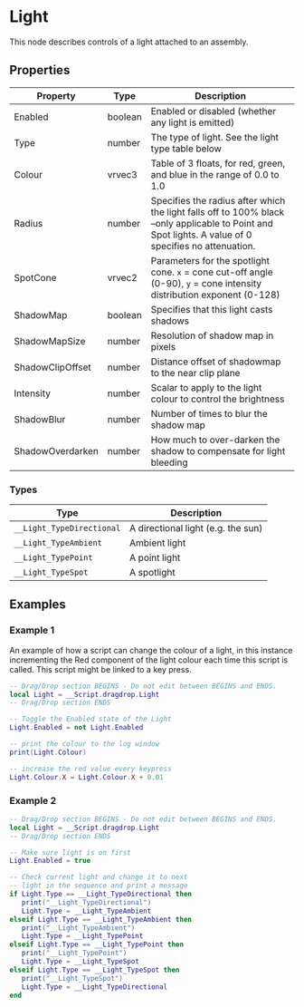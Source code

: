# Light

This node describes controls of a light attached to an assembly.

## Properties

| Property         | Type    | Description                              |
| ---------------- | ------- | ---------------------------------------- |
| Enabled          | boolean | Enabled or disabled (whether any light is emitted) |
| Type             | number  | The type of light. See the light type table below |
| Colour           | vrvec3  | Table of 3 floats, for red, green, and blue in the range of 0.0 to 1.0 |
| Radius           | number  | Specifies the radius after which the light falls off to 100% black –only applicable to Point and Spot lights. A value of 0 specifies no attenuation. |
| SpotCone         | vrvec2  | Parameters for the spotlight cone. `x` = cone cut-off angle (0-90), `y` = cone intensity distribution exponent (0-128) |
| ShadowMap        | boolean | Specifies that this light casts shadows  |
| ShadowMapSize    | number  | Resolution of shadow map in pixels       |
| ShadowClipOffset | number  | Distance offset of shadowmap to the near clip plane |
| Intensity        | number  | Scalar to apply to the light colour to control the brightness |
| ShadowBlur       | number  | Number of times to blur the shadow map   |
| ShadowOverdarken | number  | How much to over-darken the shadow to compensate for light bleeding |

### Types

| Type                      | Description                        |
| ------------------------- | ---------------------------------- |
| `__Light_TypeDirectional` | A directional light (e.g. the sun) |
| `__Light_TypeAmbient`     | Ambient light                      |
| `__Light_TypePoint`       | A point light                      |
| `__Light_TypeSpot`        | A spotlight                        |

## Examples

### Example 1

An example of how a script can change the colour of a light, in this instance incrementing the Red component of the light colour each time this script is called. This script might be linked to a key press.

```lua
-- Drag/Drop section BEGINS - Do not edit between BEGINS and ENDS.
local Light = __Script.dragdrop.Light
-- Drag/Drop section ENDS

-- Toggle the Enabled state of the Light
Light.Enabled = not Light.Enabled

-- print the colour to the log window
print(Light.Colour)

-- increase the red value every keypress
Light.Colour.X = Light.Colour.X + 0.01
```

### Example 2

```lua
-- Drag/Drop section BEGINS - Do not edit between BEGINS and ENDS.
local Light = __Script.dragdrop.Light
-- Drag/Drop section ENDS

-- Make sure light is on first
Light.Enabled = true

-- Check current light and change it to next
-- light in the sequence and print a message
if Light.Type == __Light_TypeDirectional then
   print("__Light_TypeDirectional")
   Light.Type = __Light_TypeAmbient
elseif Light.Type == __Light_TypeAmbient then
   print("__Light_TypeAmbient")
   Light.Type = __Light_TypePoint
elseif Light.Type == __Light_TypePoint then
   print("__Light_TypePoint")
   Light.Type = __Light_TypeSpot
elseif Light.Type == __Light_TypeSpot then
   print("__Light_TypeSpot")
   Light.Type = __Light_TypeDirectional
end
```
